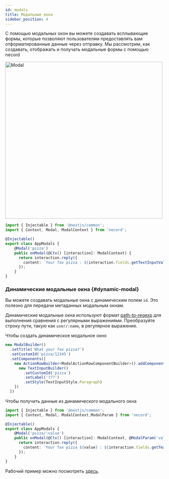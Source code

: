 ```yaml
---
id: modals
title: Модальные окна
sidebar_position: 4
---
```


С помощью модальных окон вы можете создавать всплывающие формы, которые позволяют пользователям предоставлять вам отформатированные данные через отправку. Мы рассмотрим, как создавать, отображать и получать модальные формы с помощью necord

<img src="/img/content/modal.png" alt="Modal" width="500" />

```typescript title="app.modals.ts"
import { Injectable } from '@nestjs/common';
import { Context, Modal, ModalContext } from 'necord';

@Injectable()
export class AppModals {
    @Modal('pizza')
    public onModal(@Ctx() [interaction]: ModalContext) {
      return interaction.reply({
        content: `Your fav pizza : ${interaction.fields.getTextInputValue('pizza')}`
      });
    }
}
```

### Динамические модальные окна {#dynamic-modal}

Вы можете создавать модальные окна с динамическим полем `id`. Это полезно для передачи метаданных модальным окнам.

Динамические модальные окна используют формат [path-to-regexp](https://www.npmjs.com/package/path-to-regexp) для выполнения сравнения с регулярными выражениями. Преобразуйте строку пути, такую как `user/:name`, в регулярное выражение.

Чтобы создать динамическое модальное окно

```typescript
new ModalBuilder()
  .setTitle('What your fav pizza?')
  .setCustomId('pizza/12345')
  .setComponents([
    new ActionRowBuilder<ModalActionRowComponentBuilder>().addComponents([
      new TextInputBuilder()
        .setCustomId('pizza')
        .setLabel('???')
        .setStyle(TextInputStyle.Paragraph)
    ])
  ])
```

Чтобы получить данные из динамического модального окна

```typescript title="app.modals.ts"
import { Injectable } from '@nestjs/common';
import { Context, Modal, ModalContext,ModalParam } from 'necord';

@Injectable()
export class AppModals {
    @Modal('pizza/:value')
    public onModal(@Ctx() [interaction]: ModalContext, @ModalParam('value') value: string) {
      return interaction.reply({
        content: `Your fav pizza ${value} : ${interaction.fields.getTextInputValue('pizza')}`
      });
    }
}
```

Рабочий пример можно посмотреть [здесь](https://github.com/necordjs/examples/tree/master/05-modals).

